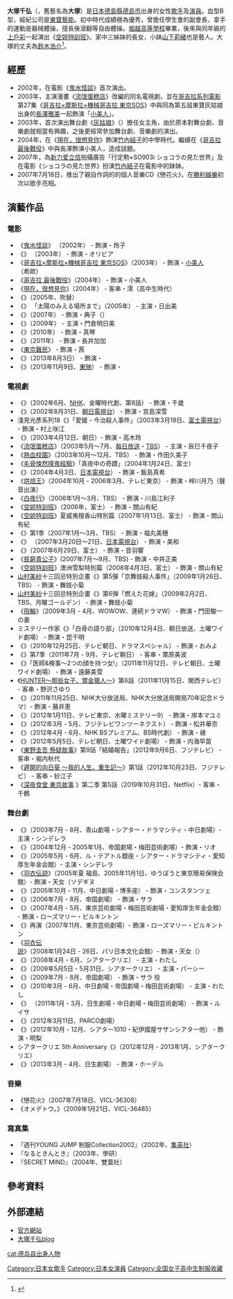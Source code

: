 {{blpsources|time=2020-12-01}}
{{藝人
|姓名 = 大塚千弘
|類型 = 女藝人
|圖片 = 
|圖片尺寸 = 
|圖片簡介 = 
|原名 = 大塚 千弘
|外文名 = 
|外文 =  
|羅馬拼音 = Chihiro Otsuka
|英文名 = 
|暱稱 = 
|其他藝名 = 
|國籍 = {{JPN}}
|出生日期 = {{birth_date_and_age|1986|3|12}}
|出生地點 = {{JPN}}[[德島縣|德島縣]][[德島市|德島市]]
|逝世日期 = 
|逝世地點 = 
|職業 = [[演員|演員]]、[[歌手|歌手]]
|語言 = 
|教育程度 = 
|宗教信仰 =
|配偶 = {{marriage|[[鈴木浩介_(演員)|鈴木浩介]]|2015}}
|兒女 = 
|父母 = 
|音樂類型 = 
|演奏樂器 = 
|出身地 = [[德島縣|德島縣]][[德島市|德島市]]
|出道作 = 
|出道日期 = 
|代表作 = 
|活躍年代 = 2000年至今
|唱片公司 = 
|經紀公司 = [[東寶藝能|東寶藝能]]
|網站 = http://www.toho-ent.co.jp/actress/show_profile.php?id=2070
|相關團體 = 
|獎項 = 
|IMDb = 
}}
{{japanese|japanese=大塚千弘|kana=おおつか ちひろ|romaji=Ōtsuka Chihiro}}

'''大塚千弘'''（{{bd|1986年|3月12日|catIdx=Otsuka Chihiro}}，舊藝名為'''大塚{{lang|ja|ちひろ}}'''）是[[日本|日本]][[德島縣|德島縣]][[德島市|德島市]]出身的女性[[歌手|歌手]]及[[演員|演員]]。血型B型，經紀公司是[[東寶藝能|東寶藝能]]。初中時代成績極為優秀，曾擔任學生會的副會長，拿手的運動是器械體操，擅長後滾翻等自由體操。[[堀越高等學校|堀越高等學校]]畢業，後來與同年級的[[上戶彩|上戶彩]]一起演出《[[空姐特訓班|空姐特訓班]]》。家中三姊妹的長女，小妹[[山下莉緒|山下莉緒]]也是藝人。大塚的丈夫為[[鈴木浩介_(演員)|鈴木浩介]]<ref>{{Cite web |url=http://www.oricon.co.jp/news/2060428/full/ |title=鈴木浩介&大塚千弘が電撃結婚「この夏の共演を機に親しく」 |access-date=2015-10-08 |archive-date=2015-10-08 |archive-url=https://web.archive.org/web/20151008172604/http://www.oricon.co.jp/news/2060428/full/ |dead-url=no }}</ref>。

== 經歷 ==
* 2002年，在電影《[[鬼水怪談|鬼水怪談]]》首次演出。
* 2003年，主演漫畫《[[流氓蛋糕店|流氓蛋糕店]]》改編的同名電視劇，並在[[哥吉拉系列電影|哥吉拉系列電影]]第27集《[[哥吉拉×摩斯拉×機械哥吉拉_東京SOS|哥吉拉×摩斯拉×機械哥吉拉 東京SOS]]》中與同為第五屆東寶灰姑娘出身的[[長澤雅美|長澤雅美]]一起飾演「[[小美人|小美人]]」。
* 2003年，首次演出舞台劇《[[灰姑娘|灰姑娘]]》（{{lang|ja|シンデレラストーリー}}）擔任女主角，由於原本對舞台劇、音樂劇就相當有興趣，之後更經常參加舞台劇、音樂劇的演出。
* 2004年，在《[[現在，很想見你|現在，很想見你]]》飾演[[竹內結子|竹內結子]]的中學時代。繼續在《[[哥吉拉_最後戰役|哥吉拉 最後戰役]]》中與長澤飾演小美人，造成話題。
* 2007年，為[[新力爱立信|新力爱立信]]拍攝廣告「行定勲×SO903i ショコラの見た世界」及在電影《ショコラの見た世界》扮演[[竹內結子|竹內結子]]在電影中的妹妹。
* 2007年7月18日，推出了親自作詞的的個人音樂CD《戀花火》，在[[勝利娛樂|勝利娛樂]]初次以歌手亮相。

== 演藝作品 ==
=== 電影 ===
* 《[[鬼水怪談|鬼水怪談]]》 （2002年） - 飾演・玲子
* 《{{tsl|ja|シベリア超特急||シベリア超特急3}}》 （2003年） - 飾演・オリビア
* 《[[哥吉拉×摩斯拉×機械哥吉拉_東京SOS|哥吉拉×摩斯拉×機械哥吉拉 東京SOS]]》（2003年） - 飾演・[[小美人|小美人]]（希歐）
* 《[[哥吉拉_最後戰役|哥吉拉 最後戰役]]》（2004年） - 飾演・小美人
* 《[[現在，很想見你|現在，很想見你]]》（2004年） - 客串・澪（高中生時代）
* 《{{tsl|ja|レーシング・ストライプス|}}》（2005年、吹替）
* 《{{tsl|ja|female フィーメイル|}}》 「太陽のみえる場所まで」（2005年） - 主演・日出美
* 《{{tsl|ja|ショコラの見た世界|看見巧克力的世界}}》（2007年） - 飾演・典子（{{lang|ja|テンコ}}）
* 《{{tsl|ja|ぼくはうみがみたくなりました|現在，我想看到大海}}》（2009年） - 主演・門倉明日美
* 《{{tsl|ja|パートナーズ|夥伴}}》（2010年） - 飾演・真琴
* 《{{tsl|ja|こころざし 舎密を愛した男|}}》（2011年） - 飾演・長井加加
* 《[[東京難民|東京難民]]》 - 飾演・茜
* 《{{tsl|ja|トーク・トゥ・ザ・デッド||Talk To The Dead}}》（2013年8月3日） - 飾演・
* 《{{tsl|ja|ルームメ イト||室友}}》（2013年11月9日、[[東映|東映]]） - 飾演・

=== 電視劇 ===
* 《{{tsl|ja|お美也|}}》（2002年6月、[[NHK|NHK]]、金曜時代劇、第8話） - 飾演・千歲
* 《{{tsl|ja|お祭り弁護士 澤田吾朗|}}》（2002年8月31日、[[朝日電視台|朝日電視台]]） - 飾演・宮島深雪
* 淺見光彥系列18《{{tsl|ja|しまなみ幻想|}}》「愛媛・今治殺人事件」（2003年3月19日、[[富士電視台|富士電視台]]） - 飾演・村上咲江
* 《{{tsl|ja|温泉若おかみの殺人推理|溫泉小老闆的殺人推理12}}》（2003年4月12日、朝日）- 飾演・高木玲
* 《[[流氓蛋糕店_(日本電視劇)|流氓蛋糕店]]》（2003年5月～7月、[[每日放送|每日放送]]・[[TBS|TBS]]） - 主演・辰巳千夜子
* 《[[熱血校園|熱血校園]]》（2003年10月～12月、TBS） - 飾演・作田久美子
* 《[[真實的恐怖故事|毛骨悚然撞鬼經驗]]》「真夜中の奇蹟」（2004年1月24日、富士）
* 《{{tsl|ja|天国への応援歌 チアーズ〜チアリーディングにかけた青春〜|給天國的加油歌}}》（2004年4月3日、[[日本電視台|日本電視台]]） - 飾演・飯島真希
* 《[[烘焙王|烘焙王]]》（2004年10月 - 2006年3月、テレビ東京） - 飾演・梓川月乃（聲音出演）
* 《[[白夜行|白夜行]]》（2006年1月～3月、TBS） - 飾演・川島江利子
* 《[[空姐特訓班|空姐特訓班]]》（2006年，富士） - 飾演・關山有紀
* 《[[空姐特訓班|空姐特訓班]]》夏威夷檀香山特別篇（2007年1月13日、富士） - 飾演・關山有紀
* 《{{tsl|ja|浅草ふくまる旅館|淺草福丸旅館}}》第1季（2007年1月～3月、TBS） - 飾演・福丸美穗
* 《{{tsl|ja|愛の流刑地|愛之流刑地}}》 （2007年3月20日～21日、[[日本電視台|日本電視台]]） - 飾演・美和
* 《{{tsl|ja|奥様は警視総監|老婆是警視總監2}}》（2007年6月29日、富士） - 飾演・音羽響
* 《[[貧窮貴公子|貧窮貴公子]]》(2007年7月～9月、TBS)  - 飾演・中井正美
* 《[[空姐特訓班|空姐特訓班]]》澳洲雪梨特別篇（2008年4月3日、富士） - 飾演・關山有紀
* [[山村美紗|山村美紗]]十三回忌特別企畫《{{tsl|ja|狩矢警部シリーズ|}}》第5彈「京舞妓殺人事件」（2009年1月26日、TBS） - 飾演・舞妓小菊
* [[山村美紗|山村美紗]]十三回忌特別企畫《{{tsl|ja|狩矢警部シリーズ|}}》第6弾「燃えた花嫁」（2009年2月2日、TBS、月曜ゴールデン） - 飾演・舞妓小菊
* 《[[飛上天空的輪胎|飛輪]]》（2009年3月 - 4月、WOWOW、連続ドラマW） - 飾演・門田駿一の妻
* ミステリー作家《{{tsl|ja|作家六波羅一輝の推理シリーズ|六波羅一輝的推理}}》「白骨の語り部」（2010年12月4日、朝日放送、土曜ワイド劇場） - 飾演・昆千明
* 《{{tsl|ja|忠臣蔵〜その男、大石内蔵助|忠臣藏：大石內藏助}}》（2010年12月25日、テレビ朝日、ドラマスペシャル） - 飾演・おみよ
* 《{{tsl|ja|京都地検の女|京都地檢之女}}》第7季（2011年7月 - 9月、テレビ朝日） - 客串・栗原美波
* 《{{tsl|ja|檢事・朝日奈耀子|}}》「医師&検事〜2つの顔を持つ女!」（2011年11月12日、テレビ朝日、土曜ワイド劇場） - 飾演・遠藤美雪
* 《[[HUNTER～那些女子、賞金獵人～|HUNTER～那些女子、賞金獵人～]]》第6話（2011年11月15日、関西テレビ） - 客串・野沢さゆり
* 《{{tsl|ja|無垢の島|無垢之島}}》（2011年11月25日、NHK大分放送局、NHK大分放送局開局70年記念ドラマ）- 飾演・藤井恵
* 《{{tsl|ja|街占師 〜北白川晶子の事件占い〜|}}》（2012年1月11日、テレビ東京、水曜ミステリー9） - 飾演・岸本マユミ
* 《{{tsl|ja|恋なんて贅沢が私に落ちてくるのだろうか?|戀愛很奢侈會降臨到我身上嗎?}}》（2012年3月 - 5月、フジテレビワンツーネクスト） - 飾演・松井華奈
* 《{{tsl|ja|陽だまりの樹|向陽之樹}}》（2012年4月 - 6月、NHK BSプレミアム、BS時代劇） - 飾演・綾
* 《{{tsl|ja|鉄道捜査官||鐵道搜查官13}}》（2012年5月5日、テレビ朝日、土曜ワイド劇場） - 飾演・内海早苗
* 《[[東野圭吾_懸疑故事|東野圭吾 懸疑故事]]》第9話「結婚報告」（2012年9月6日、フジテレビ） - 客串・堀内秋代
* 《[[遲開的向日葵|遲開的向日葵 ～我的人生、重生記～]]》第1話（2012年10月23日、フジテレビ） - 客串・紗江子
* 《[http://www.meshiya.tv/news/1031 深夜食堂 東京故事] {{Wayback|url=http://www.meshiya.tv/news/1031 |date=20210115205216 }}》第二季 第5話（2019年10月31日、Netflix）- 客串・千鶴


=== 舞台劇 ===
* 《{{tsl|ja|シンデレラストーリー|}}》（2003年7月 - 8月、青山劇場・シアター・ドラマシティ・中日劇場）- 主演・シンデレラ
* 《{{tsl|ja|SHIROH〜神の声を持つ少年〜|}}》（2004年12月 - 2005年1月、帝国劇場・梅田芸術劇場）- 飾演・リオ
* 《{{tsl|ja|シンデレラストーリー|}}》（2005年5月 - 6月、ル・テアトル銀座・シアター・ドラマシティ・愛知厚生年金会館）- 主演・シンデレラ
* 《[[天鵝少女|羽衣伝説]]》（2005年夏 福島、2005年11月1日、ゆうぽうと東京簡易保険会館）- 飾演・天女（ソデギヌ
* 《{{tsl|ja|モーツァルト！|}}》（2005年10月 - 11月、中日劇場・博多座） - 飾演・コンスタンツェ
* 《{{tsl|ja|ダンス・オブ・ヴァンパイア|}}》（2006年7月 - 8月、帝国劇場） - 飾演・サラ
* 《{{tsl|ja|ハウ・トゥー・サクシード〜努力しないで出世する方法〜|}}》（2007年4月 - 5月、東京芸術劇場・梅田芸術劇場・愛知厚生年金会館） - 飾演・ローズマリー・ピルキントン
* 《{{tsl|ja|ハウ・トゥー・サクシード〜努力しないで出世する方法〜|}}》再演（2007年11月、東京芸術劇場）- 飾演・ローズマリー・ピルキントン
* 《[[天鵝少女|羽衣伝説]]》（2008年1月24日 - 26日、パリ日本文化会館）- 飾演・天女（{{lang|ja|ソデギヌ}}）
* 《{{tsl|ja|レベッカ|}}》（2008年4月 - 6月、シアタークリエ） - 主演・わたし
* 《{{tsl|ja|この森で、天使はバスを降りた|}}》（2009年5月5日 - 5月31日、シアタークリエ） - 主演・パーシー
* 《{{tsl|ja|ダンス・オブ・ヴァンパイア|}}》（2009年7月 - 8月、帝国劇場） - 飾演・サラ 役
* 《{{tsl|ja|レベッカ|}}》（2010年3月 - 6月、中日劇場・帝国劇場・梅田芸術劇場） - 主演・わたし
* 《{{tsl|ja|ZORRO THE MUSICAL|}}》 （2011年1月 - 3月、日生劇場・中日劇場・梅田芸術劇場） - 飾演・ルイサ
* 《{{tsl|ja|LOVE LETTERS|}}》（2012年3月11日、PARCO劇場）
* 《{{tsl|ja|地球の王様|}}》（2012年10月 - 12月、シアター1010・紀伊國屋サザンシアター他） - 飾演・明梨
* シアタークリエ 5th Anniversary《{{tsl|ja|ONE-HEART MUSICAL FESTIVAL|}}》（2012年12月 - 2013年1月、シアタークリエ）
* 《{{tsl|ja|屋根の上のヴァイオリン弾き|}}》（2013年3月 - 4月、日生劇場） - 飾演・ホーデル

=== 音樂 ===
* 《戀花火》（2007年7月18日、VICL-36308）
* 《オメデトウ。》（2009年1月21日、VICL-36485）

=== 寫真集 ===
* 『週刊YOUNG JUMP 制服Collection2002』（2002年、[[集英社|集英社]]）
* 『なるときんとき』（2003年、學研）
* 『SECRET MIND』（2004年、雙葉社）

== 參考資料 ==
{{reflist}}

== 外部連結 ==
* [https://web.archive.org/web/20080809141258/http://www.toho-ent.co.jp/actress/show_profile.php?id=2070 官方網站]
* [http://ameblo.jp/otsuka-chihiro/ 大塚千弘blog] {{Wayback|url=http://ameblo.jp/otsuka-chihiro/ |date=20110107091646 }}

{{Mothra}}
{{東寶灰姑娘}}
{{Authority control}}
{{DEFAULTSORT:Ootsuka Chihiro}}
[[Category:日本女歌手|Category:日本女歌手]]
[[cat:德岛县出身人物|cat:德岛县出身人物]]
[[Category:日本女演員|Category:日本女演員]]
[[Category:全国女子高中生制服收藏|Category:全国女子高中生制服收藏]]